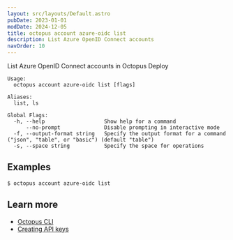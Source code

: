 ```yaml
---
layout: src/layouts/Default.astro
pubDate: 2023-01-01
modDate: 2024-12-05
title: octopus account azure-oidc list
description: List Azure OpenID Connect accounts
navOrder: 10
---
```


List Azure OpenID Connect accounts in Octopus Deploy

```
Usage:
  octopus account azure-oidc list [flags]

Aliases:
  list, ls

Global Flags:
  -h, --help                   Show help for a command
      --no-prompt              Disable prompting in interactive mode
  -f, --output-format string   Specify the output format for a command ("json", "table", or "basic") (default "table")
  -s, --space string           Specify the space for operations

```

## Examples

<SamplesInstance />

```
$ octopus account azure-oidc list

```

## Learn more

- [Octopus CLI](/docs/octopus-rest-api/cli)
- [Creating API keys](/docs/octopus-rest-api/how-to-create-an-api-key)